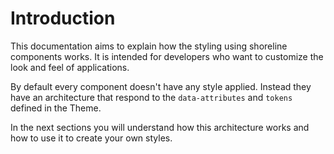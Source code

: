 
# Introduction

This documentation aims to explain how the styling using shoreline components works. It is intended for developers who want to customize the look and feel of applications.

By default every component doesn't have any style applied. Instead they have an architecture that respond to the `data-attributes` and `tokens` defined in the Theme.

In the next sections you will understand how this architecture works and how to use it to create your own styles.
